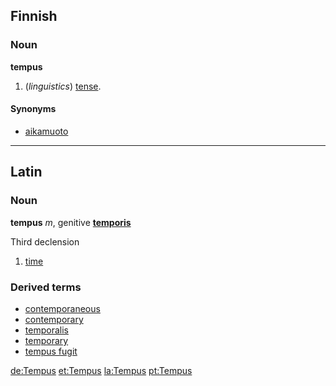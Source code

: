 ==Finnish==

===Noun===
'''tempus'''

# (''linguistics'') [[tense]].

====Synonyms====
*[[aikamuoto]]

----
==Latin==
===Noun===
'''tempus''' ''m'', genitive '''[[temporis]]'''

Third declension

# [[time]]

===Derived terms===
*[[contemporaneous]]
*[[contemporary]]
*[[temporalis]]
*[[temporary]]
*[[tempus fugit]]

[[de:Tempus]]
[[et:Tempus]]
[[la:Tempus]]
[[pt:Tempus]]